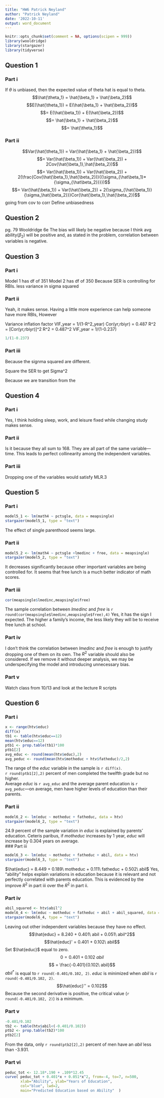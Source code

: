 ```yaml
---
title: "HW6 Patrick Neyland"
author: "Patrick Neyland"
date: '2022-10-11'
output: word_document
---
```


```r
knitr::opts_chunk$set(comment = NA, options(scipen = 999))
library(wooldridge)
library(stargazer)
library(tidyverse)
```

## Question 1
### Part i
If $\theta$ is unbiased, then the expected value of theta hat is equal to theta. 
$$\hat{\theta_1} = \hat{\beta_1} + \hat{\beta_2}$$
$$E(\hat{\theta_1}) = E(\hat{\beta_1} + \hat{\beta_2})$$
$$= E(\hat{\beta_1}) +  E(\hat{\beta_2})$$
$$= \hat{\beta_1} + \hat{\beta_2}$$
$$= \hat{\theta_1}$$

### Part ii

$$Var(\hat{\theta_1}) = Var(\hat{\beta_1} + \hat{\beta_2})$$
$$= Var(\hat{\beta_1}) +  Var(\hat{\beta_2}) + 2Cov(\hat{\beta_1},\hat{\beta_2})$$
$$= Var(\hat{\beta_1}) +  Var(\hat{\beta_2}) + 2(\frac{Cov(\hat{\beta_1},\hat{\beta_2})}{{\sigma_{\hat\beta_1}*{\sigma_{\hat\beta_2}}}})$$
$$= Var(\hat{\beta_1}) +  Var(\hat{\beta_2}) + 2{\sigma_{\hat{\beta_1}}{\sigma_\hat{\beta_2}}}Cor(\hat{\beta_1},\hat{\beta_2})$$
going from cov to corr
Define unbiasedness


## Question 2
pg. 79 Wooldridge 6e
The bias will likely be negative because I think avg ability($\beta_2$) will be positive and, as stated in the problem, correlation between variables is negative. 



## Question 3
### Part i
Model 1 has df of 351
Model 2 has df of 350
Because SER is controlling for RBIs. less variance in sigma squared

### Part ii
Yeah, it makes sense. Having a little more experience can help someone have more RBIs, However

Variance inflation factor
VIF_year = 1/(1-R^2_year)
Cor(yr,rbiyr) = 0.487
R^2 = [Cor(yr,rbiyr)]^2
R^2 = 0.487^2
VIF_year = 1/(1-0.237)

```r
1/(1-0.237)
```

### Part iii
Because the signma squared are different. 

Square the SER to get Sigma^2

Because we are transition from the


## Question 4
### Part i
Yes, I think holding sleep, work, and leisure fixed while changing study makes sense. 

### Part ii
Is it because they all sum to 168. They are all part of the same variable---time. This leads to perfect collinearity among the independent variables. 

### Part iii
Dropping one of the variables would satisfy MLR.3



## Question 5
### Part i
```r
model5_1 <- lm(math4 ~ pctsgle, data = meapsingle)
stargazer(model5_1, type = "text")
```
The effect of single parenthood seems large.

### Part ii
```r
model5_2 <- lm(math4 ~ pctsgle +lmedinc + free, data = meapsingle)
stargazer(model5_2, type = "text")
```
It decreases significantly because other important variables are being controlled for. It seems that free lunch is a much better indicator of math scores.   

### Part iii
```r
cor(meapsingle$lmedinc,meapsingle$free)
```
The sample correlation between $lmedinc$ and $free$ is `r round(cor(meapsingle$lmedinc,meapsingle$free),4)`
Yes, it has the sign I expected. The higher a family's income, the less likely they will be to receive free lunch at school. 

### Part iv

I don't think the correlation between $lmedinc$ and $free$ is enough to justify dropping one of them on its own. The $R^2$ variable should also be considered. If we remove it without deeper analysis, we may be underspecifying the model and introducing unnecessary bias. 

### Part v
Watch class from 10/13 and look at the lecture R scripts

## Question 6
### Part i
```r
x <- range(htv$educ)
diff(x)
tb1 <- table(htv$educ==12)
mean(htv$educ==12)
ptb1 <- prop.table(tb1)*100
ptb1[2]
avg_educ <- round(mean(htv$educ),2)
avg_peduc <- round(mean(htv$motheduc + htv$fatheduc)/2,2)
```
The range of the $educ$ variable in the sample is `r diff(x)`.   
`r round(ptb1[2],2)` percent of men completed the twelfth grade but no higher.    
Average $educ$ is `r avg_educ` and the average parent education is `r avg_peduc`---on average, men have higher levels of education than their parents. 

### Part ii
```r
model6_2 <- lm(educ ~ motheduc + fatheduc, data = htv)
stargazer(model6_2, type = "text")
```
24.9 percent of the sample variation in $educ$ is explained by parents' education. Ceteris paribus, if $motheduc$ increases by 1 year, $educ$ will increase by 0.304 years on average.   
### Part iii
```r
model6_3 <- lm(educ ~ motheduc + fatheduc + abil, data = htv)
stargazer(model6_3, type = "text")
```
$\hat{educ} = 8.449 + 0.189\ motheduc + 0.111\ fatheduc + 0.502\ abil$
Yes, "ability" helps explain variations in education because it is relevant and not perfectly correlated with parents education. This is evidenced by the improve $R^2$ in part iii over the $R^2$ in part ii. 

### Part iv
```r
abil_squared <- htv$abil^2
model6_4 <- lm(educ ~ motheduc + fatheduc + abil + abil_squared, data = htv)
stargazer(model6_4, type = "text")
```
Leaving out other independent variables because they have no effect. 
$$\hat{educ} = 8.240 + 0.401\ abil + 0.051\ abil^2$$
$$\hat{educ}' = 0.401 + 0.102\ abil$$
Set $\hat{educ}$ equal to zero. 
$$0 = 0.401 + 0.102\ abil$$
$$ = \frac{-0.401}{0.102\ abil}$$
$abil^*$ is equal to `r round(-0.401/0.102, 2)`. $educ$ is minimized when $abil$ is `r round(-0.401/0.102, 2)`.
$$\hat{educ}'' = 0.102$$
Because the second derivative is positive, the critical value (`r round(-0.401/0.102, 2)`) is a minimum.

### Part v
```r
-0.401/0.102
tb2 <- table(htv$abil<(-0.401/0.102))
ptb2 <- prop.table(tb2)*100
ptb2[2]
```
From the data, only `r round(ptb2[2],2)` percent of men have an $abil$ less than -3.931.

### Part vi
```r
peduc_tot <- 12.18*.190 + .109*12.45
curve( peduc_tot + 0.401*x + 0.051*x^2, from=-4, to=7, n=500, 
       xlab="Ability", ylab="Years of Education", 
       col="blue", lwd=2, 
       main="Predicted Education based on Ability"  )
```

